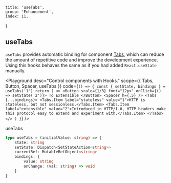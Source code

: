 
	title: 'useTabs',
	group: 'Enhancement',
	index: 11,
}

## useTabs

`useTabs` provides automatic binding for component [Tabs](/en-us/components/tabs), which can reduce the amount of repetitive code and improve the development experience.
Using this hooks behaves the same as if you had added `React.useState` manually.

<Playground
	desc="Control components with Hooks."
	scope={{ Tabs, Button, Spacer, useTabs }}
	code={`
() => {
  const { setState, bindings } = useTabs('1')
  return (
    <>
      <Button scale={1/3} font="12px" onClick={() => setState('2')}>
        To Extensible
      </Button>
      <Spacer h={.5} />
      <Tabs {...bindings}>
        <Tabs.Item label="stateless" value="1">HTTP is stateless, but not sessionless.</Tabs.Item>
        <Tabs.Item label="extensible" value="2">Introduced in HTTP/1.0, HTTP headers make this protocol easy to extend and experiment with.</Tabs.Item>
      </Tabs>
    </>
  )
}
`}
/>

<Attributes edit="/pages/en-us/hooks/use-tabs.mdx" >
<Attributes.Title>useTabs</Attributes.Title>

```ts
type useTabs = (initialValue: string) => {
	state: string
	setState: Dispatch<SetStateAction<string>>
	currentRef: MutableRefObject<string>
	bindings: {
		value: string
		onChange: (val: string) => void
	}
}
```

</Attributes>

